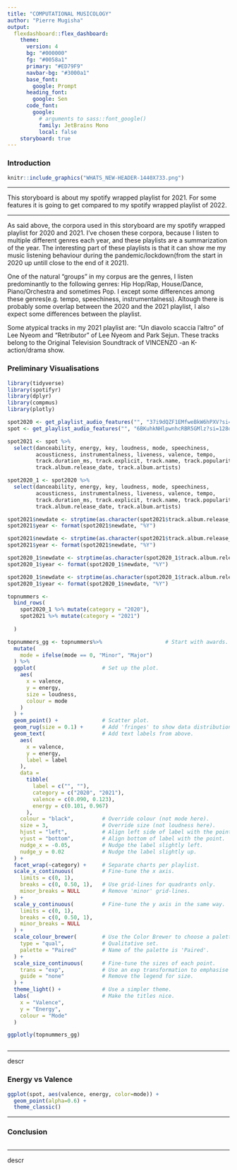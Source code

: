 ```yaml
---
title: "COMPUTATIONAL MUSICOLOGY"
author: "Pierre Mugisha"
output: 
  flexdashboard::flex_dashboard:
    theme:
      version: 4
      bg: "#000000"
      fg: "#0058a1" 
      primary: "#ED79F9"
      navbar-bg: "#3000a1"
      base_font: 
        google: Prompt
      heading_font:
        google: Sen
      code_font:
        google: 
          # arguments to sass::font_google() 
          family: JetBrains Mono
          local: false
    storyboard: true
---
```



  
### Introduction
  
```r
knitr::include_graphics("WHATS_NEW-HEADER-1440X733.png")


```


***
  
This storyboard is about my spotify wrapped playlist for 2021. For some features it is going to get compared to my spotify wrapped playlist of 2022.

***
As said above, the corpora used in this storyboard are my spotify wrapped playlist for 2020 and 2021. I've chosen these corpora,  because I listen to multiple different genres each year, and these playlists are a summarization of the year. The interesting part of these playlists is that it can show me my music listening behaviour during the pandemic/lockdown(from the start in 2020 up untill close to the end of it 2021). 

One of the natural "groups" in my corpus are the genres, I listen predominantly to the following genres: Hip Hop/Rap, House/Dance, Piano/Orchestra and sometimes Pop. I except some differences among these genres(e.g. tempo, speechiness, instrumentalness). Altough there is probably some overlap between the 2020 and the 2021 playlist, I also expect some differences between the playlist.

Some atypical tracks in my 2021 playlist are: "Un diavolo scaccia l'altro" of Lee Nyeom and "Retributor" of Lee Nyeom and Park Sejun. These tracks belong to the Original Television Soundtrack of VINCENZO -an K-action/drama show.

### Preliminary Visualisations
  
```r
library(tidyverse)
library(spotifyr)
library(dplyr)
library(compmus)
library(plotly)

spot2020 <- get_playlist_audio_features("", "37i9dQZF1EMfweBkW6hPXV?si=540832d31503420a")
spot <- get_playlist_audio_features("", "6BKuhkNHlpwnhcRBR5GMlz?si=128d70c3b2624650")

spot2021 <- spot %>%
  select(danceability, energy, key, loudness, mode, speechiness,
         acousticness, instrumentalness, liveness, valence, tempo,
         track.duration_ms, track.explicit, track.name, track.popularity,
         track.album.release_date, track.album.artists)

spot2020_1 <- spot2020 %>%
  select(danceability, energy, key, loudness, mode, speechiness,
         acousticness, instrumentalness, liveness, valence, tempo,
         track.duration_ms, track.explicit, track.name, track.popularity,
         track.album.release_date, track.album.artists)

spot2021$newdate <- strptime(as.character(spot2021$track.album.release_date), "%Y-%m-%d")
spot2021$year <- format(spot2021$newdate, "%Y")

spot2021$newdate <- strptime(as.character(spot2021$track.album.release_date), "%Y")
spot2021$year <- format(spot2021$newdate, "%Y")

spot2020_1$newdate <- strptime(as.character(spot2020_1$track.album.release_date), "%Y-%m-%d")
spot2020_1$year <- format(spot2020_1$newdate, "%Y")

spot2020_1$newdate <- strptime(as.character(spot2020_1$track.album.release_date), "%Y")
spot2020_1$year <- format(spot2020_1$newdate, "%Y")

topnummers <-
  bind_rows(
    spot2020_1 %>% mutate(category = "2020"),
    spot2021 %>% mutate(category = "2021")
    
  )

topnummers_gg <- topnummers%>%                    # Start with awards.
  mutate(
    mode = ifelse(mode == 0, "Minor", "Major")
  ) %>%
  ggplot(                     # Set up the plot.
    aes(
      x = valence,
      y = energy,
      size = loudness,
      colour = mode
    )
  ) +
  geom_point() +              # Scatter plot.
  geom_rug(size = 0.1) +      # Add 'fringes' to show data distribution.
  geom_text(                  # Add text labels from above.
    aes(
      x = valence,
      y = energy,
      label = label
    ),
    data = 
      tibble(
        label = c("", ""),
        category = c("2020", "2021"),
        valence = c(0.090, 0.123),
        energy = c(0.101, 0.967)
      ),
    colour = "black",         # Override colour (not mode here).
    size = 3,                 # Override size (not loudness here).
    hjust = "left",           # Align left side of label with the point.
    vjust = "bottom",         # Align bottom of label with the point.
    nudge_x = -0.05,          # Nudge the label slightly left.
    nudge_y = 0.02            # Nudge the label slightly up.
  ) +
  facet_wrap(~category) +     # Separate charts per playlist.
  scale_x_continuous(         # Fine-tune the x axis.
    limits = c(0, 1),
    breaks = c(0, 0.50, 1),   # Use grid-lines for quadrants only.
    minor_breaks = NULL       # Remove 'minor' grid-lines.
  ) +
  scale_y_continuous(         # Fine-tune the y axis in the same way.
    limits = c(0, 1),
    breaks = c(0, 0.50, 1),
    minor_breaks = NULL
  ) +
  scale_colour_brewer(        # Use the Color Brewer to choose a palette.
    type = "qual",            # Qualitative set.
    palette = "Paired"        # Name of the palette is 'Paired'.
  ) +
  scale_size_continuous(      # Fine-tune the sizes of each point.
    trans = "exp",            # Use an exp transformation to emphasise loud.
    guide = "none"            # Remove the legend for size.
  ) +
  theme_light() +             # Use a simpler theme.
  labs(                       # Make the titles nice.
    x = "Valence",
    y = "Energy",
    colour = "Mode"
  )

ggplotly(topnummers_gg)



```


***
  
descr

### Energy vs Valence

```r

ggplot(spot, aes(valence, energy, color=mode)) +
  geom_point(alpha=0.6) +
  theme_classic()
```
***

### Conclusion
  
```r

```


***
  
descr

  




